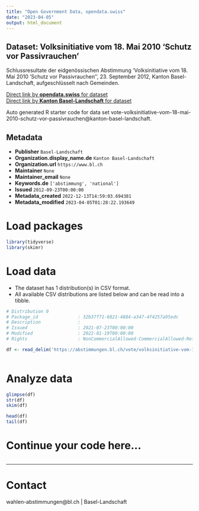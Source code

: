 ```yaml
---
title: "Open Government Data, opendata.swiss"
date: "2023-04-05"
output: html_document
---
```


## Dataset: Volksinitiative vom 18. Mai 2010 'Schutz vor Passivrauchen'

Schlussresultate der eidgenössischen Abstimmung 'Volksinitiative vom 18. Mai 2010 'Schutz vor Passivrauchen'', 23. September 2012, Kanton Basel-Landschaft, aufgeschlüsselt nach Gemeinden.

[Direct link by **opendata.swiss** for dataset](https://opendata.swiss/de/dataset/volksinitiative-vom-18-mai-2010-schutz-vor-passivrauchen1)<br>
[Direct link by **Kanton Basel-Landschaft** for dataset](https://abstimmungen.bl.ch/vote/volksinitiative-vom-18-mai-2010-schutz-vor-passivrauchen/data)

Auto generated R starter code for data set vote-volksinitiative-vom-18-mai-2010-schutz-vor-passivrauchen@kanton-basel-landschaft.

## Metadata

- **Publisher** `Basel-Landschaft`
- **Organization.display_name.de** `Kanton Basel-Landschaft`
- **Organization.url** `https://www.bl.ch`
- **Maintainer** `None`
- **Maintainer_email** `None`
- **Keywords.de** `['abstimmung', 'national']`
- **Issued** `2012-09-23T00:00:00`
- **Metadata_created** `2022-12-13T14:59:03.694381`
- **Metadata_modified** `2023-04-05T01:28:22.193649`


# Load packages

```r

library(tidyverse)
library(skimr)

```

# Load data

-   The dataset has 1 distribution(s) in CSV format.
-   All available CSV distributions are listed below and can be read into a tibble.

```r

# Distribution 0
# Package_id               : 32b37f71-6821-4884-a347-4f4257a95edc
# Description              : 
# Issued                   : 2021-07-23T00:00:00
# Modified                 : 2022-01-19T00:00:00
# Rights                   : NonCommercialAllowed-CommercialAllowed-ReferenceRequired

df <- read_delim('https://abstimmungen.bl.ch/vote/volksinitiative-vom-18-mai-2010-schutz-vor-passivrauchen/data-csv')



```

# Analyze data

```r

glimpse(df)
str(df)
skim(df)

head(df)
tail(df)

```

# Continue your code here...

```r

```

------------------------------------------------------------------------

# Contact

wahlen-abstimmungen@bl.ch | Basel-Landschaft
